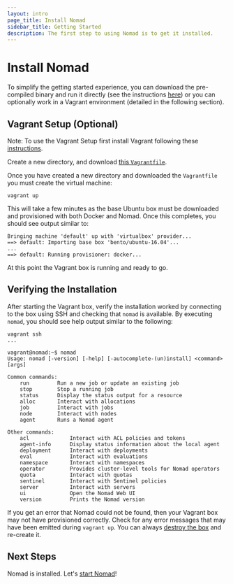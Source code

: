 ```yaml
---
layout: intro
page_title: Install Nomad
sidebar_title: Getting Started
description: The first step to using Nomad is to get it installed.
---
```


# Install Nomad

To simplify the getting started experience, you can download the pre-compiled
binary and run it directly (see the instructions [here][binary-instructions]) or
you can optionally work in a Vagrant environment (detailed in the following
section).

## Vagrant Setup (Optional)

Note: To use the Vagrant Setup first install Vagrant following these
[instructions][install-instructions].

Create a new directory, and download [this
`Vagrantfile`](https://raw.githubusercontent.com/hashicorp/nomad/master/demo/vagrant/Vagrantfile).

Once you have created a new directory and downloaded the `Vagrantfile` you must
create the virtual machine:

```shell-session
vagrant up
```

This will take a few minutes as the base Ubuntu box must be downloaded
and provisioned with both Docker and Nomad. Once this completes, you should
see output similar to:

```text
Bringing machine 'default' up with 'virtualbox' provider...
==> default: Importing base box 'bento/ubuntu-16.04'...
...
==> default: Running provisioner: docker...

```

At this point the Vagrant box is running and ready to go.

## Verifying the Installation

After starting the Vagrant box, verify the installation worked by connecting
to the box using SSH and checking that `nomad` is available. By executing
`nomad`, you should see help output similar to the following:

```shell-session
vagrant ssh
...

vagrant@nomad:~$ nomad
Usage: nomad [-version] [-help] [-autocomplete-(un)install] <command> [args]

Common commands:
    run         Run a new job or update an existing job
    stop        Stop a running job
    status      Display the status output for a resource
    alloc       Interact with allocations
    job         Interact with jobs
    node        Interact with nodes
    agent       Runs a Nomad agent

Other commands:
    acl             Interact with ACL policies and tokens
    agent-info      Display status information about the local agent
    deployment      Interact with deployments
    eval            Interact with evaluations
    namespace       Interact with namespaces
    operator        Provides cluster-level tools for Nomad operators
    quota           Interact with quotas
    sentinel        Interact with Sentinel policies
    server          Interact with servers
    ui              Open the Nomad Web UI
    version         Prints the Nomad version
```

If you get an error that Nomad could not be found, then your Vagrant box
may not have provisioned correctly. Check for any error messages that may have
been emitted during `vagrant up`. You can always [destroy the box][destroy] and
re-create it.

## Next Steps

Nomad is installed. Let's [start Nomad](/intro/getting-started/running)!

[binary-instructions]: /docs/install#precompiled-binaries
[destroy]: https://www.vagrantup.com/docs/cli/destroy.html
[install-instructions]: https://www.vagrantup.com/docs/installation/
